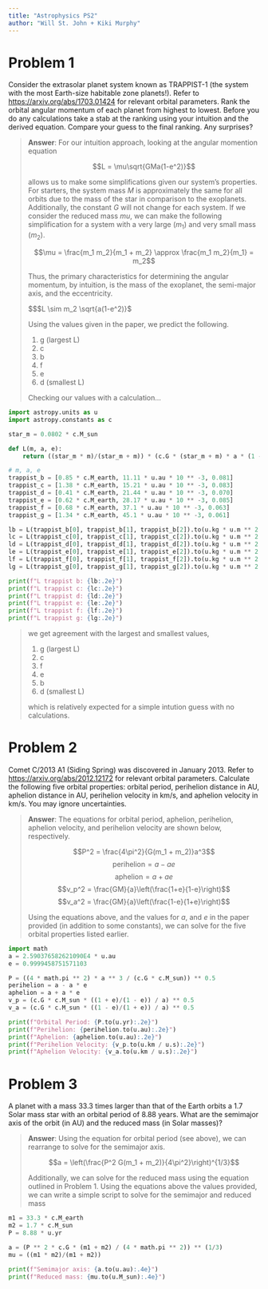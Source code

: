 ```yaml
---
title: "Astrophysics PS2"
author: "Will St. John + Kiki Murphy"
---
```


# Problem 1
Consider the extrasolar planet system known as TRAPPIST-1 (the system with the most Earth-size habitable zone planets!).  Refer to [https://arxiv.org/abs/1703.01424](Gillon et al. (2017)) for relevant orbital parameters.  Rank the orbital angular momentum of each planet from highest to lowest.  Before you do any calculations take a stab at the ranking using your intuition and the derived equation.  Compare your guess to the final ranking.  Any surprises?

> **Answer**: For our intuition approach, looking at the angular momention equation
>
> $$L = \mu\sqrt{GMa(1-e^2)}$$
>
> allows us to make some simplifications given our system's properties. For starters, the system mass $M$ is approximately the same for all orbits due to the mass of the star in comparison to the exoplanets. Additionally, the constant $G$ will not change for each system. If we consider the reduced mass $mu$, we can make the following simplification for a system with a very large ($m_1$) and very small mass ($m_2$).
>
> $$\mu = \frac{m_1 m_2}{m_1 + m_2} \approx \frac{m_1 m_2}{m_1} = m_2$$
>
> Thus, the primary characteristics for determining the angular momentum, by intuition, is the mass of the exoplanet, the semi-major axis, and the eccentricity.
>
> $$$L \sim m_2 \sqrt{a(1-e^2)}$
>
> Using the values given in the paper, we predict the following.
>
> 1. g (largest L)
> 2. c
> 3. b
> 4. f
> 5. e
> 6. d (smallest L)
>
> Checking our values with a calculation...


```python
import astropy.units as u
import astropy.constants as c

star_m = 0.0802 * c.M_sun

def L(m, a, e):
    return ((star_m * m)/(star_m + m)) * (c.G * (star_m + m) * a * (1 - e**2)) ** 0.5

# m, a, e
trappist_b = [0.85 * c.M_earth, 11.11 * u.au * 10 ** -3, 0.081]
trappist_c = [1.38 * c.M_earth, 15.21 * u.au * 10 ** -3, 0.083]
trappist_d = [0.41 * c.M_earth, 21.44 * u.au * 10 ** -3, 0.070]
trappist_e = [0.62 * c.M_earth, 28.17 * u.au * 10 ** -3, 0.085]
trappist_f = [0.68 * c.M_earth, 37.1 * u.au * 10 ** -3, 0.063]
trappist_g = [1.34 * c.M_earth, 45.1 * u.au * 10 ** -3, 0.061]

lb = L(trappist_b[0], trappist_b[1], trappist_b[2]).to(u.kg * u.m ** 2 / u.s)
lc = L(trappist_c[0], trappist_c[1], trappist_c[2]).to(u.kg * u.m ** 2 / u.s)
ld = L(trappist_d[0], trappist_d[1], trappist_d[2]).to(u.kg * u.m ** 2 / u.s)
le = L(trappist_e[0], trappist_e[1], trappist_e[2]).to(u.kg * u.m ** 2 / u.s)
lf = L(trappist_f[0], trappist_f[1], trappist_f[2]).to(u.kg * u.m ** 2 / u.s)
lg = L(trappist_g[0], trappist_g[1], trappist_g[2]).to(u.kg * u.m ** 2 / u.s)

print(f"L trappist b: {lb:.2e}")
print(f"L trappist c: {lc:.2e}")
print(f"L trappist d: {ld:.2e}")
print(f"L trappist e: {le:.2e}")
print(f"L trappist f: {lf:.2e}")
print(f"L trappist g: {lg:.2e}")
```

> we get agreement with the largest and smallest values,
> 
> 1. g (largest L)
> 2. c
> 3. f
> 4. e
> 5. b
> 6. d (smallest L)
> 
> 
> which is relatively expected for a simple intution guess with no calculations.

# Problem 2
Comet C/2013 A1 (Siding Spring) was discovered in January 2013.  Refer to [https://arxiv.org/abs/2012.12172](Andrienko et al. (2020)) for relevant orbital parameters.  Calculate the following five orbital properties: orbital period, perihelion distance in AU, aphelion distance in AU, perihelion velocity in km/s, and aphelion velocity in km/s.  You may ignore uncertainties.

> **Answer**: The equations for orbital period, aphelion, perihelion, aphelion velocity, and perihelion velocity are shown below, respectively.
>
> $$P^2 = \frac{4\pi^2}{G(m_1 + m_2)}a^3$$
> $$\text{perihelion} = a - ae$$
> $$\text{aphelion} = a + ae$$
> $$v_p^2 = \frac{GM}{a}\left(\frac{1+e}{1-e}\right)$$
> $$v_a^2 = \frac{GM}{a}\left(\frac{1-e}{1+e}\right)$$
>
> Using the equations above, and the values for $a$, and $e$ in the paper provided (in addition to some constants), we can solve for the five orbital properties listed earlier.
>  
```python
import math
a = 2.590376582621090E4 * u.au
e = 0.9999458751571103

P = ((4 * math.pi ** 2) * a ** 3 / (c.G * c.M_sun)) ** 0.5
perihelion = a - a * e
aphelion = a + a * e
v_p = (c.G * c.M_sun * ((1 + e)/(1 - e)) / a) ** 0.5
v_a = (c.G * c.M_sun * ((1 - e)/(1 + e)) / a) ** 0.5

print(f"Orbital Period: {P.to(u.yr):.2e}")
print(f"Perihelion: {perihelion.to(u.au):.2e}")
print(f"Aphelion: {aphelion.to(u.au):.2e}")
print(f"Perihelion Velocity: {v_p.to(u.km / u.s):.2e}")
print(f"Aphelion Velocity: {v_a.to(u.km / u.s):.2e}")
```


# Problem 3
A planet with a mass 33.3 times larger than that of the Earth orbits a 1.7 Solar mass star with an orbital period of 8.88 years.  What are the semimajor axis of the orbit (in AU) and the reduced mass (in Solar masses)?

> **Answer**: Using the equation for orbital period (see above), we can rearrange to solve for the semimajor axis.
>
> $$a = \left(\frac{P^2 G(m_1 + m_2)}{4\pi^2}\right)^{1/3}$$
>
> Additionally, we can solve for the reduced mass using the equation outlined in Problem 1. Using the equations above the values provided, we can write a simple script to solve for the semimajor and reduced mass
```python
m1 = 33.3 * c.M_earth
m2 = 1.7 * c.M_sun
P = 8.88 * u.yr

a = (P ** 2 * c.G * (m1 + m2) / (4 * math.pi ** 2)) ** (1/3)
mu = ((m1 * m2)/(m1 + m2))

print(f"Semimajor axis: {a.to(u.au):.4e}")
print(f"Reduced mass: {mu.to(u.M_sun):.4e}")
```